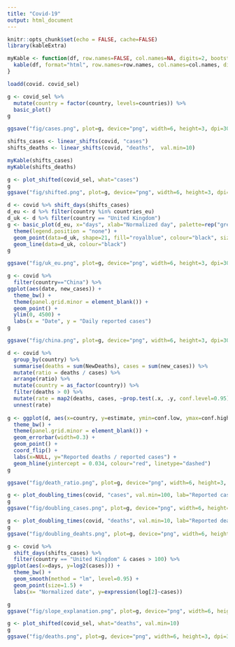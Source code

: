 ```yaml
---
title: "Covid-19"
output: html_document
---
```


```r
knitr::opts_chunk$set(echo = FALSE, cache=FALSE)
library(kableExtra)

```

```r
myKable <- function(df, row.names=FALSE, col.names=NA, digits=2, bootstrap="condensed", caption=NULL) {
  kable(df, format="html", row.names=row.names, col.names=col.names, digits=digits, caption=caption) %>% kable_styling(bootstrap_options=bootstrap, full_width=FALSE, position="left", font_size=12)
}
```


```r
loadd(covid. covid_sel)
```

```r
g <- covid_sel %>%
  mutate(country = factor(country, levels=countries)) %>% 
  basic_plot()
g

ggsave("fig/cases.png", plot=g, device="png", width=6, height=3, dpi=300)
```

```r
shifts_cases <- linear_shifts(covid, "cases")
shifts_deaths <- linear_shifts(covid, "deaths",  val.min=10)

myKable(shifts_cases)
myKable(shifts_deaths)
```


```r
g <- plot_shifted(covid_sel, what="cases")
g
ggsave("fig/shifted.png", plot=g, device="png", width=6, height=3, dpi=300)
```

```r
d <- covid %>% shift_days(shifts_cases)
d_eu <- d %>% filter(country %in% countries_eu)
d_uk <- d %>% filter(country == "United Kingdom")
g <- basic_plot(d_eu, x="days", xlab="Normalized day", palette=rep("grey",10), shps=rep(1, 10)) +
  theme(legend.position = "none") +
  geom_point(data=d_uk, shape=21, fill="royalblue", colour="black", size=2.5) +
  geom_line(data=d_uk, colour="black")
g

ggsave("fig/uk_eu.png", plot=g, device="png", width=6, height=3, dpi=300)
```

```r
g <- covid %>%
  filter(country=="China") %>%
ggplot(aes(date, new_cases)) +
  theme_bw() +
  theme(panel.grid.minor = element_blank()) +
  geom_point() +
  ylim(0, 4500) +
  labs(x = "Date", y = "Daily reported cases")
g

ggsave("fig/china.png", plot=g, device="png", width=6, height=3, dpi=300)
```

```r
d <- covid %>% 
  group_by(country) %>% 
  summarise(deaths = sum(NewDeaths), cases = sum(new_cases)) %>% 
  mutate(ratio = deaths / cases) %>% 
  arrange(ratio) %>% 
  mutate(country = as_factor(country)) %>% 
  filter(deaths > 0) %>% 
  mutate(rate = map2(deaths, cases, ~prop.test(.x, .y, conf.level=0.95) %>% broom::tidy())) %>%
  unnest(rate)
  
g <- ggplot(d, aes(x=country, y=estimate, ymin=conf.low, ymax=conf.high)) +
  theme_bw() +
  theme(panel.grid.minor = element_blank()) +
  geom_errorbar(width=0.3) +
  geom_point() +
  coord_flip() +
  labs(x=NULL, y="Reported deaths / reported cases") +
  geom_hline(yintercept = 0.034, colour="red", linetype="dashed")
g

ggsave("fig/death_ratio.png", plot=g, device="png", width=6, height=3, dpi=300)
```


```r
g <- plot_doubling_times(covid, "cases", val.min=100, lab="Reported cases")
g
ggsave("fig/doubling_cases.png", plot=g, device="png", width=6, height=3, dpi=300)

g <- plot_doubling_times(covid, "deaths", val.min=10, lab="Reported deaths")
g
ggsave("fig/doubling_deahts.png", plot=g, device="png", width=6, height=3, dpi=300)
```


```r
g <- covid %>%
  shift_days(shifts_cases) %>% 
  filter(country == "United Kingdom" & cases > 100) %>% 
ggplot(aes(x=days, y=log2(cases))) +
  theme_bw() +
  geom_smooth(method = "lm", level=0.95) +
  geom_point(size=1.5) +
  labs(x= "Normalized date", y=expression(log[2]~cases))

g
ggsave("fig/slope_explanation.png", plot=g, device="png", width=6, height=3, dpi=300)
```


```r
g <- plot_shifted(covid_sel, what="deaths", val.min=10)
g
ggsave("fig/deaths.png", plot=g, device="png", width=6, height=3, dpi=300)

```